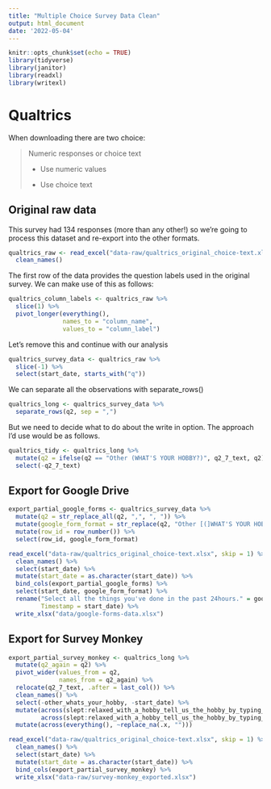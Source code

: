 ```yaml
---
title: "Multiple Choice Survey Data Clean"
output: html_document
date: '2022-05-04'
---
```


```r
knitr::opts_chunk$set(echo = TRUE)
library(tidyverse)
library(janitor)
library(readxl)
library(writexl)
```

# Qualtrics

When downloading there are two choice:

> Numeric responses or choice text
> 
> - Use numeric values
> 
> - Use choice text

## Original raw data

This survey had 134 responses (more than any other!) so we're going to process this dataset and re-export into the other formats.


```r
qualtrics_raw <- read_excel("data-raw/qualtrics_original_choice-text.xlsx") %>% 
  clean_names()
```

The first row of the data provides the question labels used in the original survey. We can make use of this as follows:

```r
qualtrics_column_labels <- qualtrics_raw %>% 
  slice(1) %>% 
  pivot_longer(everything(),
               names_to = "column_name",
               values_to = "column_label")
```

Let's remove this and continue with our analysis

```r
qualtrics_survey_data <- qualtrics_raw %>% 
  slice(-1) %>% 
  select(start_date, starts_with("q"))
```


We can separate all the observations with separate_rows()

```r
qualtrics_long <- qualtrics_survey_data %>% 
  separate_rows(q2, sep = ",")
```

But we need to decide what to do about the write in option. The approach I'd use would be as follows.

```r
qualtrics_tidy <- qualtrics_long %>% 
  mutate(q2 = ifelse(q2 == "Other (WHAT'S YOUR HOBBY?)", q2_7_text, q2)) %>% 
  select(-q2_7_text)
```

## Export for Google Drive

```r
export_partial_google_forms <- qualtrics_survey_data %>% 
  mutate(q2 = str_replace_all(q2, ",", ", ")) %>% 
  mutate(google_form_format = str_replace(q2, "Other [(]WHAT'S YOUR HOBBY\\?[)]", q2_7_text)) %>% 
  mutate(row_id = row_number()) %>% 
  select(row_id, google_form_format)
```

```r
read_excel("data-raw/qualtrics_original_choice-text.xlsx", skip = 1) %>% 
  clean_names() %>% 
  select(start_date) %>% 
  mutate(start_date = as.character(start_date)) %>% 
  bind_cols(export_partial_google_forms) %>% 
  select(start_date, google_form_format) %>% 
  rename("Select all the things you've done in the past 24hours." = google_form_format,
         Timestamp = start_date) %>% 
  write_xlsx("data/google-forms-data.xlsx")
```

## Export for Survey Monkey

```r
export_partial_survey_monkey <- qualtrics_long %>% 
  mutate(q2_again = q2) %>% 
  pivot_wider(values_from = q2,
              names_from = q2_again) %>% 
  relocate(q2_7_text, .after = last_col()) %>% 
  clean_names() %>% 
  select(-other_whats_your_hobby, -start_date) %>% 
  mutate(across(slept:relaxed_with_a_hobby_tell_us_the_hobby_by_typing_in_the_other_field, ~paste0("- ", .x)),
         across(slept:relaxed_with_a_hobby_tell_us_the_hobby_by_typing_in_the_other_field, ~na_if(.x, "- NA"))) %>% 
  mutate(across(everything(), ~replace_na(.x, "")))
```

```r
read_excel("data-raw/qualtrics_original_choice-text.xlsx", skip = 1) %>% 
  clean_names() %>% 
  select(start_date) %>% 
  mutate(start_date = as.character(start_date)) %>% 
  bind_cols(export_partial_survey_monkey) %>% 
  write_xlsx("data-raw/survey-monkey_exported.xlsx")
```









